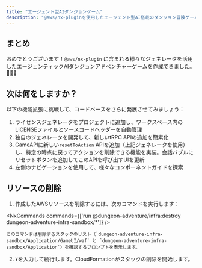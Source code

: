 ```yaml
---
title: "エージェント型AIダンジョンゲーム"
description: "@aws/nx-pluginを使用したエージェント型AI搭載のダンジョン冒険ゲームの作り方チュートリアル"
---
```



## まとめ

おめでとうございます！`@aws/nx-plugin` に含まれる様々なジェネレータを活用したエージェンティックAIダンジョンアドベンチャーゲームを作成できました。🎉🎉🎉

## 次は何をしますか？

以下の機能拡張に挑戦して、コードベースをさらに発展させてみましょう：

1. <Link path="guides/license">ライセンスジェネレータ</Link>をプロジェクトに追加し、ワークスペース内のLICENSEファイルとソースコードヘッダーを自動管理
2. <Link path="get_started/tutorials/contribute-generator">独自のジェネレータを開発</Link>して、新しいtRPC APIの追加を簡素化
3. GameAPIに新しい`resetToAction` APIを追加（上記ジェネレータを使用）し、特定の時点に戻ってアクションを削除できる機能を実装。会話バブルにリセットボタンを追加してこのAPIを呼び出すUIを更新
4. 左側のナビゲーションを使用して、様々なコンポーネントガイドを探索

## リソースの削除

1. 作成したAWSリソースを削除するには、次のコマンドを実行します：

<NxCommands commands={['run @dungeon-adventure/infra:destroy dungeon-adventure-infra-sandbox/*']} />

    このコマンドは削除するスタックのリスト（`dungeon-adventure-infra-sandbox/Application/GameUI/waf` と `dungeon-adventure-infra-sandbox/Application`）を確認するプロンプトを表示します。

2. `Y`を入力して続行します。CloudFormationがスタックの削除を開始します。